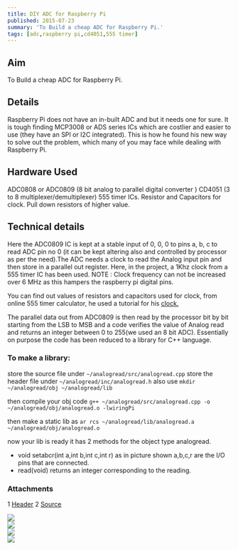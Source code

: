 ```yaml
---
title: DIY ADC for Raspberry Pi
published: 2015-07-23
summary: 'To Build a cheap ADC for Raspberry Pi.'
tags: [adc,raspberry pi,cd4051,555 timer]
---
```


## Aim
To Build a cheap ADC for Raspberry Pi.
<!--more-->

## Details
Raspberry Pi does not have an in-built ADC and but it needs one for sure. It is tough finding MCP3008 or ADS series ICs which are costlier and easier to use (they have an SPI or I2C integrated). This is how he found his new way to solve out the problem, which many of you may face while dealing with Raspberry Pi.

## Hardware Used 
ADC0808 or ADC0809 (8 bit analog to parallel digital converter )
CD4051 (3 to 8 multiplexer/demultiplexer)
555 timer ICs.
Resistor and Capacitors for clock.
Pull down resistors of higher value.

## Technical details
Here the ADC0809 IC is kept at a stable input of 0, 0, 0 to pins a, b, c to read ADC pin no 0 (it can be kept altering also and controlled by processor as per the need).The ADC needs a clock to read the Analog input pin and then store in a parallel out register. Here, in the project, a 1Khz clock from a 555 timer IC has been used.
NOTE : Clock frequency can not be increased over 6 MHz as this hampers the raspberry pi digital pins.

You can find out values of resistors and capacitors used for clock, from online 555 timer calculator, he used a tutorial for his [clock.](http://www.eng.buffalo.edu/shaw/student/m1_safety/01_home/ksb/ksb3/old_ksb3_timer.htm)

The parallel data out from ADC0809 is then read by the processor bit by bit starting from the LSB to MSB and a code verifies the value of Analog read and returns an integer between 0 to 255(we used an 8 bit ADC).
Essentially on purpose the code has been reduced to a library for C++ language.

### To make a library:

store the source file under `~/analogread/src/analogread.cpp`
store the header file under `~/analogread/inc/analogread.h`
also use
`mkdir ~/analogread/obj ~/analogread/lib`

then compile your obj code
`g++ ~/analogread/src/analogread.cpp -o ~/analogread/obj/analogread.o -lwiringPi`

then make a static lib as
`ar rcs ~/analogread/lib/analogread.a ~/analogread/obj/analogread.o`

now your lib is ready
it has 2 methods for the object type analogread.

- void setabcr(int a,int b,int c,int r)
as in picture shown a,b,c,r are the I/O pins that are connected.
- read(void)
returns an integer corresponding to the reading.

### Attachments

1 [Header](https://technopediabphc.files.wordpress.com/2015/07/header.docx)
2 [Source](https://technopediabphc.files.wordpress.com/2015/07/source.docx)


<div class="swiper swiper-demo">
  <div class="swiper__wrapper">
    <div class="swiper__slide"><img class="image image" src="{{site.baseurl}}/assets/images/blog/DIY-ADC-Raspi/pinout.png"/></div>
    <div class="swiper__slide"><img class="image image" src="{{site.baseurl}}/assets/images/blog/DIY-ADC-Raspi/PCB.png"/></div>
    <div class="swiper__slide"><img class="image image" src="{{site.baseurl}}/assets/images/blog/DIY-ADC-Raspi/exp.png"/></div>
    <div class="swiper__slide"><img class="image image" src="{{site.baseurl}}/assets/images/blog/DIY-ADC-Raspi/ADC.png"/></div>
  </div>
  <div class="swiper__button swiper__button--prev fas fa-chevron-left"></div>
  <div class="swiper__button swiper__button--next fas fa-chevron-right"></div>
</div>

<style>
.swiper-demo {
  height: auto;
}
</style>
<script>
{%- include scripts/lib/swiper.js -%}
var SOURCES = window.TEXT_VARIABLES.sources;
window.Lazyload.js(SOURCES.jquery, function() {
  $('.swiper-demo').swiper();
});
</script>